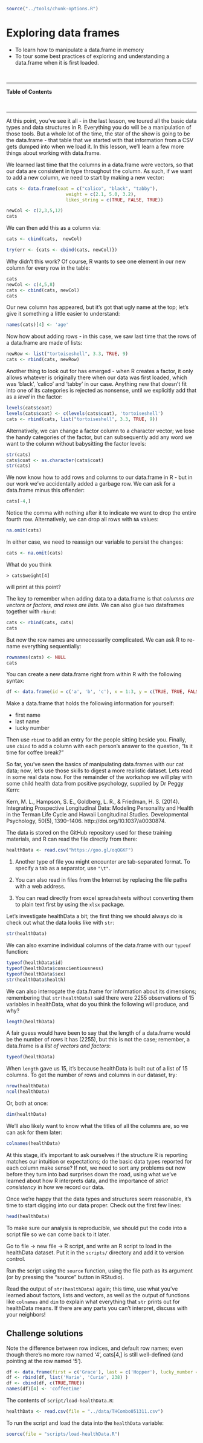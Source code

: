 
```r
source("../tools/chunk-options.R")
```

# Exploring data frames 

<!--sec data-title="Learning Objectives" data-id="obj" data-show=true data-collapse=false ces-->

- To learn how to manipulate a data.frame in memory
- To tour some best practices of exploring and understanding a data.frame when it is first loaded.

<!--endsec-->

<br>

---

**Table of Contents**

<!-- toc -->

<br>

--- 


At this point, you've see it all - in the last lesson, we toured all the basic data types and data structures in R. Everything you do will be a manipulation of those tools. But a whole lot of the time, the star of the show is going to be the data.frame - that table that we started with that information from a CSV gets dumped into when we load it. In this lesson, we'll learn a few more things about working with data.frame.

We learned last time that the columns in a data.frame were vectors, so that our data are consistent in type throughout the column. As such, if we want to add a new column, we need to start by making a new vector:

```r
cats <- data.frame(coat = c("calico", "black", "tabby"), 
                      weight = c(2.1, 5.0, 3.2), 
                      likes_string = c(TRUE, FALSE, TRUE))
```

```r
newCol <- c(2,3,5,12)
cats
```

We can then add this as a column via:

```r
cats <- cbind(cats,  newCol)
```

```r
try(err <- {cats <- cbind(cats, newCol)})
```


Why didn't this work? Of course, R wants to see one element in our new column for every row in the table:

```r
cats
newCol <- c(4,5,8)
cats <- cbind(cats, newCol)
cats
```

Our new column has appeared, but it's got that ugly name at the top; let's give it something a little easier to understand:

```r
names(cats)[4] <- 'age'
```

Now how about adding rows - in this case, we saw last time that the rows of a data.frame are made of lists:

```r
newRow <- list("tortoiseshell", 3.3, TRUE, 9)
cats <- rbind(cats, newRow)
```

Another thing to look out for has emerged - when R creates a factor, it only allows whatever is originally there when our data was first loaded, which was 'black', 'calico' and 'tabby' in our case. Anything new that doesn't fit into one of its categories is rejected as nonsense, until we explicitly add that as a *level* in the factor:

```r
levels(cats$coat)
levels(cats$coat) <- c(levels(cats$coat), 'tortoiseshell')
cats <- rbind(cats, list("tortoiseshell", 3.3, TRUE, 9))
```

Alternatively, we can change a factor column to a character vector; we lose the handy categories of the factor, but can subsequently add any word we want to the column without babysitting the factor levels:

```r
str(cats)
cats$coat <- as.character(cats$coat)
str(cats)
```

We now know how to add rows and columns to our data.frame in R - but in our work we've accidentally added a garbage row. We can ask for a data.frame minus this offender:

```r
cats[-4,]
```

Notice the comma with nothing after it to indicate we want to drop the entire fourth row. 
Alternatively, we can drop all rows with `NA` values:

```r
na.omit(cats)
```

In either case, we need to reassign our variable to persist the changes:

```r
cats <- na.omit(cats)
```

<!--sec data-title="Discussion 1" data-id="disc1" data-show=true data-collapse=false ces-->

What do you think
```
> cats$weight[4]
```
will print at this point?

<!--endsec-->

The key to remember when adding data to a data.frame is that *columns are vectors or factors, and rows are lists.*
We can also glue two dataframes together with `rbind`:

```r
cats <- rbind(cats, cats)
cats
```
But now the row names are unnecessarily complicated. We can ask R to re-name everything sequentially:

```r
rownames(cats) <- NULL
cats
```

<!--sec data-title="Challenge 1" data-id="ch1" data-show=true data-collapse=false ces-->

You can create a new data.frame right from within R with the following syntax:
```r
df <- data.frame(id = c('a', 'b', 'c'), x = 1:3, y = c(TRUE, TRUE, FALSE), stringsAsFactors = FALSE)
```
Make a data.frame that holds the following information for yourself:

- first name
- last name
- lucky number

Then use `rbind` to add an entry for the people sitting beside you.  Finally, use `cbind` to add a column with each person's answer to the question, "Is it time for coffee break?"

<!--endsec-->

So far, you've seen the basics of manipulating data.frames with our cat data; now, let's use those skills to digest a more realistic dataset. Lets read in some real data now. For the remainder of the workshop we will play with some child health data from positive psychology, supplied by Dr Peggy Kern:

Kern, M. L., Hampson, S. E., Goldberg, L. R., & Friedman, H. S. (2014). Integrating Prospective Longitudinal Data: Modeling Personality and Health in the Terman Life Cycle and Hawaii Longitudinal Studies. Developmental Psychology, 50(5), 1390–1406. http://doi.org/10.1037/a0030874.

The data is stored on the GitHub repository used for these training materials, and R can read the file directly from there:

```r
healthData <- read.csv("https://goo.gl/oqQGKF")
```


<!--sec data-title="Miscellaneous Tips" data-id="tip1" data-show=true data-collapse=true ces-->

1. Another type of file you might encounter are tab-separated format. To specify a tab as a separator, use `"\t"`.

2. You can also read in files from the Internet by replacing the file paths with a web address.

3. You can read directly from excel spreadsheets without converting them to plain text first by using the `xlsx` package.

<!--endsec-->

Let's investigate healthData a bit; the first thing we should always do is check out what the data looks like with `str`:

```r
str(healthData)
```

We can also examine individual columns of the data.frame with our `typeof` function:

```r
typeof(healthData$id)
typeof(healthData$conscientiousness)
typeof(healthData$sex)
str(healthData$health)
```

We can also interrogate the data.frame for information about its dimensions; remembering that `str(healthData)` said there were 2255 observations of 15 variables in healthData, what do you think the following will produce, and why?

```r
length(healthData)
```

A fair guess would have been to say that the length of a data.frame would be the number of rows it has (2255), but this is not the case; remember, a data.frame is a *list of vectors and factors*:

```r
typeof(healthData)
```

When `length` gave us 15, it's because healthData is built out of a list of 15 columns. To get the number of rows and columns in our dataset, try:

```r
nrow(healthData)
ncol(healthData)
```

Or, both at once:

```r
dim(healthData)
```

We'll also likely want to know what the titles of all the columns are, so we can ask for them later:
```r
colnames(healthData)
```

At this stage, it's important to ask ourselves if the structure R is reporting matches our intuition or expectations; do the basic data types reported for each column make sense? If not, we need to sort any problems out now before they turn into bad surprises down the road, using what we've learned about how R interprets data, and the importance of *strict consistency* in how we record our data.

Once we're happy that the data types and structures seem reasonable, it's time to start digging into our data proper. Check out the first few lines:

```r
head(healthData)
```

To make sure our analysis is reproducible, we should put the code
into a script file so we can come back to it later.

<!--sec data-title="Challenge 2" data-id="ch2" data-show=true data-collapse=false ces-->

Go to file -> new file -> R script, and write an R script to load in the healthData dataset. Put it in the `scripts/` directory and add it to version control.

Run the script using the `source` function, using the file path as its argument (or by pressing the "source" button in RStudio).

<!--endsec-->

<!--sec data-title="Challenge 3" data-id="ch3" data-show=true data-collapse=false ces-->

Read the output of `str(healthData)` again;  this time, use what you've learned about factors, lists and vectors, as well as the output of functions like `colnames` and `dim` to explain what everything that `str` prints out for healthData means. If there are any parts you can't interpret, discuss with your neighbors!

<!--endsec-->

## Challenge solutions

<!--sec data-title="Solution to Discussion 1" data-id="disc1sol" data-show=true data-collapse=true ces-->

Note the difference between row indices, and default row names; even though there's no more row named '4', cats[4,] is still well-defined (and pointing at the row named '5').

<!--endsec-->

<!--sec data-title="Solution to Challenge 1" data-id="ch1sol" data-show=true data-collapse=true ces-->

```r
df <- data.frame(first = c('Grace'), last = c('Hopper'), lucky_number = c(0), stringsAsFactors = FALSE)
df <- rbind(df, list('Marie', 'Curie', 238) )
df <- cbind(df, c(TRUE,TRUE))
names(df)[4] <- 'coffeetime'
```

<!--endsec-->

<!--sec data-title="Solution to Challenge 2" data-id="ch2sol" data-show=true data-collapse=true ces-->

The contents of `script/load-healthData.R`:
```r
healthData <- read.csv(file = "../data/THCombo051311.csv")
```
To run the script and load the data into the `healthData` variable:
```r
source(file = "scripts/load-healthData.R")
```

<!--endsec-->